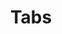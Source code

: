 ---
title: 'Tabs'
description: 'A component that displays a list of tabs, each of which can contain a panel of content.'
---